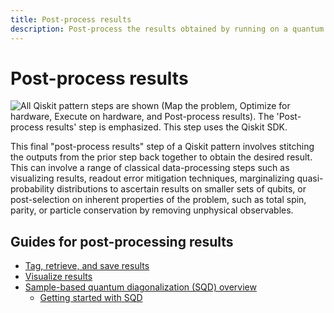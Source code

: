 ```yaml
---
title: Post-process results
description: Post-process the results obtained by running on a quantum computer.
---
```


# Post-process results

![All Qiskit pattern steps are shown (Map the problem, Optimize for hardware, Execute on hardware, and Post-process results). The 'Post-process results' step is emphasized.  This step uses the Qiskit SDK.](/docs/images/qiskit-patterns/post-process-results.svg)

This final "post-process results" step of a Qiskit pattern involves stitching the outputs from
the prior step back together to obtain the desired result. This can involve a range of classical
data-processing steps such as visualizing results, readout error mitigation techniques, marginalizing
quasi-probability distributions to ascertain results on smaller sets of qubits, or post-selection on inherent
properties of the problem, such as total spin, parity, or particle conservation by removing
unphysical observables.

## Guides for post-processing results
* [Tag, retrieve, and save results](/docs/guides/save-jobs)
* [Visualize results](/docs/guides/visualize-results)
* [Sample-based quantum diagonalization (SQD) overview](/docs/guides/qiskit-addons-sqd)
  * [Getting started with SQD](/docs/guides/qiskit-addons-sqd-get-started)
